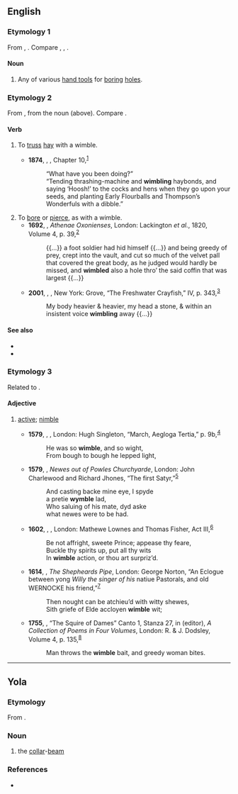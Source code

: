 {{also|Wimble}}
==English==

===Etymology 1===
From {{inh|en|enm|wymble}}, {{m|enm|wymbel}}. Compare {{cog|dum|wimmel}}, {{cog|gml|wimel}}, {{m|gml|wemel}}.

====Noun====
{{en-noun}}

# Any of various [[hand tool]]s for [[boring]] [[hole]]s.

===Etymology 2===
From {{inh|en|enm|wimblen}}, from the noun (above). Compare {{cog|gml|wemelen}}.

====Verb====
{{en-verb}}

# {{lb|en|transitive}} To [[truss]] [[hay]] with a wimble.
#* '''1874''', {{w|Thomas Hardy}}, ''{{w|Far from the Madding Crowd}}'', Chapter 10,<sup>[http://www.gutenberg.org/files/107/107-h/107-h.htm]</sup>
#*: “What have you been doing?”
#*: “Tending thrashing-machine and '''wimbling''' haybonds, and saying ‘Hoosh!’ to the cocks and hens when they go upon your seeds, and planting Early Flourballs and Thompson’s Wonderfuls with a dibble.”
# To [[bore]] or [[pierce]], as with a wimble.
#* '''1692''', {{w|Anthony Wood}}, ''Athenae Oxonienses'', London: Lackington ''et al.'', 1820, Volume 4, p. 39,<sup>[https://archive.org/details/b24751236_0004]</sup>
#*: {{...}} a foot soldier had hid himself {{...}} and being greedy of prey, crept into the vault, and cut so much of the velvet pall that covered the great body, as he judged would hardly be missed, and '''wimbled''' also a hole thro’ the said coffin that was largest {{...}}
#* '''2001''', {{w|Richard Flanagan}}, ''{{w|Gould's Book of Fish|Gould’s Book of Fish}}'', New York: Grove, “The Freshwater Crayfish,” IV, p. 343,<sup>[https://archive.org/details/gouldsbookoffish00flan]</sup>
#*: My body heavier & heavier, my head a stone, & within an insistent voice '''wimbling''' away {{...}}

====See also====
* {{l|en|auger}}
* {{l|en|gimlet}}

===Etymology 3===
Related to {{m|en|whim}}.

====Adjective====
{{en-adj}}

# {{lb|en|obsolete}} [[active]]; [[nimble]]
#* '''1579''', {{w|Edmund Spenser}}, ''{{w|The Shepheardes Calender}}'', London: Hugh Singleton, “March, Aegloga Tertia,” p. 9b,<sup>[http://name.umdl.umich.edu/A12782.0001.001]</sup>
#*: He was so '''wimble''', and so wight,
#*: From bough to bough he lepped light,
#* '''1579''', {{w|Edward Hake}}, ''Newes out of Powles Churchyarde'', London: John Charlewood and Richard Jhones, “The first Satyr,”<sup>[http://name.umdl.umich.edu/A02477.0001.001]</sup>
#*: And casting backe mine eye, I spyde
#*: a pretie '''wymble''' lad,
#*: Who saluing of his mate, dyd aske
#*: what newes were to be had.
#* '''1602''', {{w|John Marston (poet)|John Marston}}, ''{{w|Antonio and Mellida}}'', London: Mathewe Lownes and Thomas Fisher, Act III,<sup>[http://name.umdl.umich.edu/A07063.0001.001]</sup>
#*: Be not affright, sweete Prince; appease thy feare,
#*: Buckle thy spirits up, put all thy wits
#*: In '''wimble''' action, or thou art surpriz’d.
#* '''1614''', {{w|John Davies of Hereford|John Davies}}, ''The Shepheards Pipe'', London: George Norton, “An Eclogue between yong ''Willy the singer of his'' natiue Pastorals, and old WERNOCKE his friend,”<sup>[http://name.umdl.umich.edu/A17043.0001.001]</sup>
#*: Then nought can be atchieu’d with witty shewes,
#*: Sith griefe of Elde accloyen '''wimble''' wit;
#* '''1755''', {{w|Moses Mendes|Moses Mendez}}, “The Squire of Dames” Canto 1, Stanza 27, in {{w|Robert Dodsley}} (editor), ''A Collection of Poems in Four Volumes'', London: R. & J. Dodsley, Volume 4, p. 135,<sup>[http://name.umdl.umich.edu/004876473.0001.004]</sup>
#*: Man throws the '''wimble''' bait, and greedy woman bites.

----

==Yola==

===Etymology===
From {{inh|yol|enm|wymble}}.

===Noun===
{{head|yol|noun}}
 
# the [[collar]]-[[beam]]

===References===
* {{R:Poole 1867}}